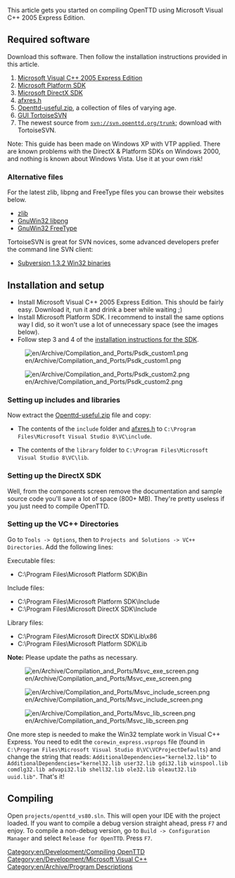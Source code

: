 This article gets you started on compiling OpenTTD using Microsoft Visual C++ 2005 Express Edition.

==Required software==
Download this software.  Then follow the installation instructions provided in this article.
#[http://msdn.microsoft.com/vstudio/express/visualc/download/ Microsoft Visual C++ 2005 Express Edition]
#[http://www.microsoft.com/downloads/details.aspx?FamilyID=a55b6b43-e24f-4ea3-a93e-40c0ec4f68e5&DisplayLang=en Microsoft Platform SDK]
#[http://www.microsoft.com/downloads/details.aspx?FamilyID=4b78a58a-e672-4b83-a28e-72b5e93bd60a&DisplayLang=en Microsoft DirectX SDK]
#[http://www-d0.fnal.gov/d0dist/dist/packages/d0ve/devel/windows/AFXRES.H afxres.h]
#[http://sourceforge.net/project/showfiles.php?group_id=103924&package_id=114307 Openttd-useful.zip], a collection of files of varying age. 
#[http://tortoisesvn.tigris.org/download.html GUI TortoiseSVN]
#The newest source from <code>svn://svn.openttd.org/trunk</code>; download with TortoiseSVN.

Note: This guide has been made on Windows XP with VTP applied. There are known problems with the DirectX & Platform SDKs on Windows 2000, and nothing is known about Windows Vista. Use it at your own risk!

===Alternative files===
For the latest zlib, libpng and FreeType files you can browse their websites below.
* [http://www.zlib.net/ zlib]
* [http://sourceforge.net/project/showfiles.php?group_id=23617&package_id=16183 GnuWin32 libpng]
* [http://gnuwin32.sourceforge.net/downlinks/freetype.php GnuWin32 FreeType]


TortoiseSVN is great for SVN novices, some advanced developers prefer the command line SVN client:
*[http://subversion.tigris.org/servlets/ProjectDocumentList?folderID=91  Subversion 1.3.2 Win32 binaries]

==Installation and setup==

* Install Microsoft Visual C++ 2005 Express Edition. This should be fairly easy. Download it, run it and drink a beer while waiting ;)
* Install Microsoft Platform SDK. I recommend to install the same options way I did, so it won't use a lot of unnecessary space (see the images below).
* Follow step 3 and 4 of the [http://msdn.microsoft.com/vstudio/express/visualc/usingpsdk/ installation instructions for the SDK].

[[File:en/Archive/Compilation and Ports/Psdk custom1.png]]

[[File:en/Archive/Compilation and Ports/Psdk custom2.png]]

===Setting up includes and libraries===

Now extract the [http://sourceforge.net/project/showfiles.php?group_id=103924&package_id=114307 Openttd-useful.zip] file and copy:

* The contents of the <code>include</code> folder and [http://www-d0.fnal.gov/d0dist/dist/packages/d0ve/devel/windows/AFXRES.H afxres.h] to <code>C:\Program Files\Microsoft Visual Studio 8\VC\include</code>.

* The contents of the <code>library</code> folder to <code>C:\Program Files\Microsoft Visual Studio 8\VC\lib</code>.

===Setting up the DirectX SDK===

Well, from the components screen remove the documentation and sample source code you'll save a lot of space (800+ MB). They're pretty useless if you just need to compile OpenTTD.

===Setting up the VC++ Directories===

Go to <code>Tools -> Options</code>, then to <code>Projects and Solutions -> VC++ Directories</code>. Add the following lines:

Executable files:
* C:\Program Files\Microsoft Platform SDK\Bin

Include files:
* C:\Program Files\Microsoft Platform SDK\Include
* C:\Program Files\Microsoft DirectX SDK\Include

Library files:
* C:\Program Files\Microsoft DirectX SDK\Lib\x86
* C:\Program Files\Microsoft Platform SDK\Lib

'''Note:''' Please update the paths as necessary.


[[File:en/Archive/Compilation and Ports/Msvc exe screen.png]]

[[File:en/Archive/Compilation and Ports/Msvc include screen.png]]

[[File:en/Archive/Compilation and Ports/Msvc lib screen.png]]


One more step is needed to make the Win32 template work in Visual C++ Express. You need to edit the <code>corewin_express.vsprops</code> file (found in <code>C:\Program Files\Microsoft Visual Studio 8\VC\VCProjectDefaults</code>) and change the string that reads: <code>AdditionalDependencies="kernel32.lib"</code> to <code>AdditionalDependencies="kernel32.lib user32.lib gdi32.lib winspool.lib comdlg32.lib advapi32.lib shell32.lib ole32.lib oleaut32.lib uuid.lib"</code>. That's it!

==Compiling==

Open <code>projects/openttd_vs80.sln</code>. This will open your IDE with the project loaded. If you want to compile a debug version straight ahead, press <code>F7</code> and enjoy. To compile a non-debug version, go to <code>Build -> Configuration Manager</code> and select <code>Release for OpenTTD</code>. Press <code>F7</code>.

[[Category:en/Development/Compiling OpenTTD]]
[[Category:en/Development/Microsoft Visual C++]]
[[Category:en/Archive/Program Descriptions]]